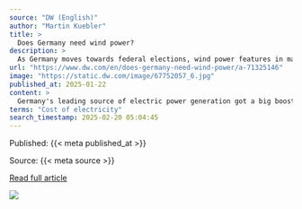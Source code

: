 ```yaml
---
source: "DW (English)"
author: "Martin Kuebler"
title: >
  Does Germany need wind power?
description: >
  As Germany moves towards federal elections, wind power features in many party manifestos. Some politicians would prefer a return to nuclear power, but Germany's wind sector is on track to make significant gains. Germany's leading source of electric power gene…
url: "https://www.dw.com/en/does-germany-need-wind-power/a-71325146"
image: "https://static.dw.com/image/67752057_6.jpg"
published_at: 2025-01-22
content: >
  Germany's leading source of electric power generation got a big boost in 2024, according to latest industry figures.  Regulators approved more than 2,400 new onshore wind turbines with a total output… [+7753 chars]
terms: "Cost of electricity"
search_timestamp: 2025-02-20 05:04:45
---
```



Published: {{< meta published_at >}}


Source: {{< meta source >}}


[Read full article]({{< meta url >}}){target='_blank'}



![](`r rmarkdown::metadata$image[1]`)
